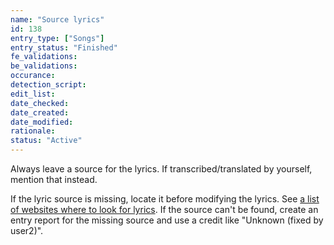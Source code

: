 ```yaml
---
name: "Source lyrics"
id: 138
entry_type: ["Songs"]
entry_status: "Finished"
fe_validations:
be_validations:
occurance:
detection_script:
edit_list:
date_checked:
date_created:
date_modified:
rationale:
status: "Active"
---
```

Always leave a source for the lyrics. If transcribed/translated by yourself, mention that instead.

If the lyric source is missing, locate it before modifying the lyrics. See [a list of websites where to look for lyrics](/docs/other/useful-related-informational-sites#song-lyrics). If the source can't be found, create an entry report for the missing source and use a credit like "Unknown (fixed by user2)".

